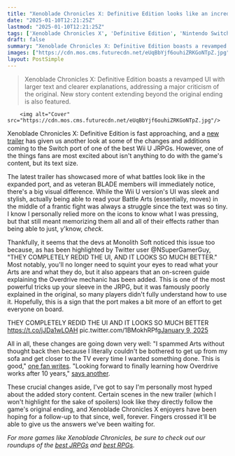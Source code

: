 ```yaml
---
title: "Xenoblade Chronicles X: Definitive Edition looks like an incredible revival of one of the best Wii U JRPGs, but fans might be most excited about one simple thing – the larger text size"
date: "2025-01-10T12:21:25Z"
lastmod: "2025-01-10T12:21:25Z"
tags: ['Xenoblade Chronicles X', 'Definitive Edition', 'Nintendo Switch', 'JRPG', 'Wii U', 'Role-Playing Game', 'UI Improvement']
draft: false
summary: "Xenoblade Chronicles X: Definitive Edition boasts a revamped UI with larger text and clearer explanations, addressing a major criticism of the original.  New story content extending beyond the original ending is also featured."
images: ["https://cdn.mos.cms.futurecdn.net/eUqBbYjf6ouhiZRKGoNTpZ.jpg"]
layout: PostSimple
---
```

> Xenoblade Chronicles X: Definitive Edition boasts a revamped UI with larger text and clearer explanations, addressing a major criticism of the original.  New story content extending beyond the original ending is also featured.


        <img alt="Cover" src="https://cdn.mos.cms.futurecdn.net/eUqBbYjf6ouhiZRKGoNTpZ.jpg"/>
        
Xenoblade Chronicles X: Definitive Edition is fast approaching, and a [new trailer](https://www.youtube.com/watch?v=ah9JgFGdqWU) has given us another look at some of the changes and additions coming to the Switch port of one of the best Wii U JRPGs. However, one of the things fans are most excited about isn't anything to do with the game's content, but its text size.

The latest trailer has showcased more of what battles look like in the expanded port, and as veteran BLADE members will immediately notice, there's a big visual difference. While the Wii U version's UI was sleek and stylish, actually being able to read your Battle Arts (essentially, moves) in the middle of a frantic fight was always a struggle since the text was so tiny. I know I personally relied more on the icons to know what I was pressing, but that still meant memorizing them all and all of their effects rather than being able to just, y'know, *check*. 

Thankfully, it seems that the devs at Monolith Soft noticed this issue too because, as has been highlighted by Twitter user @NSuperGamerGuy, "THEY COMPLETELY REDID THE UI, AND IT LOOKS SO MUCH BETTER." Most notably, you'll no longer need to squint your eyes to read what your Arts are and what they do, but it also appears that an on-screen guide explaining the Overdrive mechanic has been added. This is one of the most powerful tricks up your sleeve in the JRPG, but it was famously poorly explained in the original, so many players didn't fully understand how to use it. Hopefully, this is a sign that the port makes a bit more of an effort to get everyone on board.

THEY COMPLETELY REDID THE UI AND IT LOOKS SO MUCH BETTER https://t.co/jJDa1wLOAH pic.twitter.com/1BMokhRPfg[January 9, 2025](https://twitter.com/NSuperGamerGuy/status/1877370177634873713)

All in all, these changes are going down very well: "I spammed Arts without thought back then because I literally couldn't be bothered to get up from my sofa and get closer to the TV every time I wanted something done. This is good," [<u>one fan writes</u>](https://x.com/big_asutaro/status/1877581968235184445). "Looking forward to finally learning how Overdrive works after 10 years," [<u>says another</u>](https://x.com/OmerErskin/status/1877425079476211765).

These crucial changes aside, I've got to say I'm personally most hyped about the added story content. Certain scenes in the new trailer (which I won't highlight for the sake of spoilers) look like they directly follow the game's original ending, and Xenoblade Chronicles X enjoyers have been hoping for a follow-up to that since, well, forever. Fingers crossed it'll be able to give us the answers we've been waiting for. 

*For more games like Xenoblade Chronicles, be sure to check out our roundups of the *[<u><em>best JRPGs</em></u>](https://www.gamesradar.com/best-jrpgs/)* and *[<u><em>best RPGs</em></u>](https://www.gamesradar.com/best-rpg-games/)*.*
        